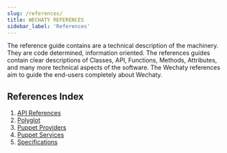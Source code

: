 ```yaml
---
slug: /references/
title: WECHATY REFERENCES
sidebar_label: 'References'
---
```



The reference guide contains are a technical description of the machinery. They are code determined, information oriented. The references guides contain clear descriptions of Classes, API, Functions, Methods, Attributes, and many more technical aspects of the software. The Wechaty references aim to guide the end-users completely about Wechaty.

## References Index

1. [API References](../api/overview.mdx)
1. [Polyglot](../polyglot/overview.mdx)
1. [Puppet Providers](../puppet-providers/overview.mdx)
1. [Puppet Services](../puppet-services/overview.mdx)
1. [Specifications](../specs/overview.mdx)
